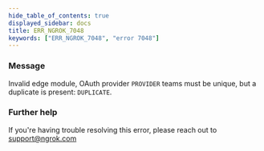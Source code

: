 ```yaml
---
hide_table_of_contents: true
displayed_sidebar: docs
title: ERR_NGROK_7048
keywords: ["ERR_NGROK_7048", "error 7048"]
---
```


### Message

Invalid edge module, OAuth provider `PROVIDER` teams must be unique, but a duplicate is present: `DUPLICATE`.

### Further help

If you're having trouble resolving this error, please reach out to [support@ngrok.com](mailto:support@ngrok.com?subject=Help%20with%20ERR_NGROK_7048)
